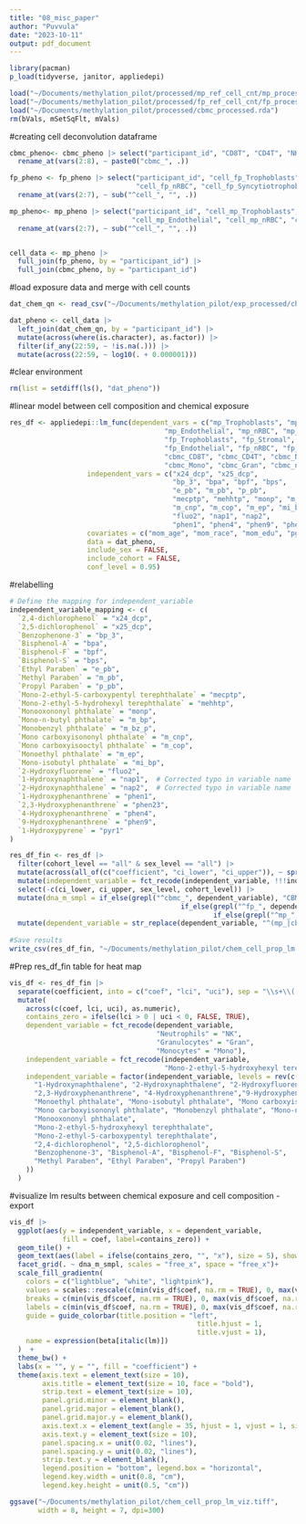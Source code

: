 ```yaml
---
title: "08_misc_paper"
author: "Puvvula"
date: "2023-10-11"
output: pdf_document
---
```


```r
library(pacman)
p_load(tidyverse, janitor, appliedepi)
```

```r
load("~/Documents/methylation_pilot/processed/mp_ref_cell_cnt/mp_processed.rda")
load("~/Documents/methylation_pilot/processed/fp_ref_cell_cnt/fp_processed.rda")
load("~/Documents/methylation_pilot/processed/cbmc_processed.rda")
rm(bVals, mSetSqFlt, mVals)
```

#creating cell deconvolution dataframe
```r
cbmc_pheno<- cbmc_pheno |> select("participant_id", "CD8T", "CD4T", "NK", "Bcell", "Mono", "Gran", "nRBC") |>
  rename_at(vars(2:8), ~ paste0("cbmc_", .))

fp_pheno <- fp_pheno |> select("participant_id", "cell_fp_Trophoblasts", "cell_fp_Stromal", "cell_fp_Hofbauer", "cell_fp_Endothelial",
                               "cell_fp_nRBC", "cell_fp_Syncytiotrophoblast")|>
  rename_at(vars(2:7), ~ sub("^cell_", "", .))

mp_pheno<- mp_pheno |> select("participant_id", "cell_mp_Trophoblasts", "cell_mp_Stromal","cell_mp_Hofbauer",
                              "cell_mp_Endothelial", "cell_mp_nRBC", "cell_mp_Syncytiotrophoblast") |>
  rename_at(vars(2:7), ~ sub("^cell_", "", .))


cell_data <- mp_pheno |>
  full_join(fp_pheno, by = "participant_id") |>
  full_join(cbmc_pheno, by = "participant_id")
```

#load exposure data and merge with cell counts
```r
dat_chem_qn <- read_csv("~/Documents/methylation_pilot/exp_processed/chem_qn_fin.csv")

dat_pheno <- cell_data |>
  left_join(dat_chem_qn, by = "participant_id") |>
  mutate(across(where(is.character), as.factor)) |>
  filter(if_any(22:59, ~ !is.na(.))) |>
  mutate(across(22:59, ~ log10(. + 0.000001)))
```

#clear environment
```r
rm(list = setdiff(ls(), "dat_pheno"))
```

#linear model between cell composition and chemical exposure
```r
res_df <- appliedepi::lm_func(dependent_vars = c("mp_Trophoblasts", "mp_Stromal", "mp_Hofbauer",
                                      "mp_Endothelial", "mp_nRBC", "mp_Syncytiotrophoblast",
                                      "fp_Trophoblasts", "fp_Stromal", "fp_Hofbauer",
                                      "fp_Endothelial", "fp_nRBC", "fp_Syncytiotrophoblast",
                                      "cbmc_CD8T", "cbmc_CD4T", "cbmc_NK", "cbmc_Bcell",
                                      "cbmc_Mono", "cbmc_Gran", "cbmc_nRBC"),
                   independent_vars = c("x24_dcp", "x25_dcp", 
                                        "bp_3", "bpa", "bpf", "bps",
                                        "e_pb", "m_pb", "p_pb", 
                                        "mecptp", "mehhtp", "monp", "m_bp", "m_bz_p", 
                                        "m_cnp", "m_cop", "m_ep", "mi_bp",
                                        "fluo2", "nap1", "nap2",
                                        "phen1", "phen4", "phen9", "phen23", "pyr1"),
                   covariates = c("mom_age", "mom_race", "mom_edu", "pgtob", "bmi", "sex"),
                   data = dat_pheno,
                   include_sex = FALSE,
                   include_cohort = FALSE,
                   conf_level = 0.95)
```

#relabelling
```r
# Define the mapping for independent_variable
independent_variable_mapping <- c(
  `2,4-dichlorophenol` = "x24_dcp",
  `2,5-dichlorophenol` = "x25_dcp",
  `Benzophenone-3` = "bp_3",
  `Bisphenol-A` = "bpa",
  `Bisphenol-F` = "bpf",
  `Bisphenol-S` = "bps",
  `Ethyl Paraben` = "e_pb",
  `Methyl Paraben` = "m_pb",
  `Propyl Paraben` = "p_pb",
  `Mono-2-ethyl-5-carboxypentyl terephthalate` = "mecptp",
  `Mono-2-ethyl-5-hydrohexyl terephthalate` = "mehhtp",
  `Monooxononyl phthalate` = "monp",
  `Mono-n-butyl phthalate` = "m_bp",
  `Monobenzyl phthalate` = "m_bz_p",
  `Mono carboxyisononyl phthalate` = "m_cnp",
  `Mono carboxyisooctyl phthalate` = "m_cop",
  `Monoethyl phthalate` = "m_ep",
  `Mono-isobutyl phthalate` = "mi_bp",
  `2-Hydroxyfluorene` = "fluo2",
  `1-Hydroxynaphthalene` = "nap1",  # Corrected typo in variable name
  `2-Hydroxynaphthalene` = "nap2",  # Corrected typo in variable name
  `1-Hydroxyphenanthrene` = "phen1",
  `2,3-Hydroxyphenanthrene` = "phen23",
  `4-Hydroxyphenanthrene` = "phen4",
  `9-Hydroxyphenanthrene` = "phen9",
  `1-Hydroxypyrene` = "pyr1"
)

res_df_fin <- res_df |>
  filter(cohort_level == "all" & sex_level == "all") |>
  mutate(across(all_of(c("coefficient", "ci_lower", "ci_upper")), ~ sprintf("%.2f (%.2f, %.2f)", .x, ci_lower, ci_upper))) |>
  mutate(independent_variable = fct_recode(independent_variable, !!!independent_variable_mapping))  |>
  select(-c(ci_lower, ci_upper, sex_level, cohort_level)) |>
  mutate(dna_m_smpl = if_else(grepl("^cbmc_", dependent_variable), "CBMC",
                                          if_else(grepl("^fp_", dependent_variable), "Fetal placenta",
                                                  if_else(grepl("^mp_", dependent_variable), "Maternal placenta", dependent_variable) ) ) ) |>
  mutate(dependent_variable = str_replace(dependent_variable, "^(mp_|cbmc_|fp_)", ""))
  
#Save results
write_csv(res_df_fin, "~/Documents/methylation_pilot/chem_cell_prop_lm.csv")
```


#Prep res_df_fin table for heat map
```r
vis_df <- res_df_fin |>
  separate(coefficient, into = c("coef", "lci", "uci"), sep = "\\s+\\(|,|\\)") |>
  mutate(
    across(c(coef, lci, uci), as.numeric),
    contains_zero = ifelse(lci > 0 | uci < 0, FALSE, TRUE),
    dependent_variable = fct_recode(dependent_variable,
                                    "Neutrophils" = "NK",
                                    "Granulocytes" = "Gran",
                                    "Monocytes" = "Mono"),
    independent_variable = fct_recode(independent_variable,
                                      "Mono-2-ethyl-5-hydroxyhexyl terephthalate" = "Mono-2-ethyl-5-hydrohexyl terephthalate"),
    independent_variable = factor(independent_variable, levels = rev(c(
      "1-Hydroxynaphthalene", "2-Hydroxynaphthalene", "2-Hydroxyfluorene", "1-Hydroxyphenanthrene", 
      "2,3-Hydroxyphenanthrene", "4-Hydroxyphenanthrene","9-Hydroxyphenanthrene", "1-Hydroxypyrene", 
      "Monoethyl phthalate", "Mono-isobutyl phthalate", "Mono carboxyisooctyl phthalate",
      "Mono carboxyisononyl phthalate", "Monobenzyl phthalate", "Mono-n-butyl phthalate",
      "Monooxononyl phthalate",
      "Mono-2-ethyl-5-hydroxyhexyl terephthalate",
      "Mono-2-ethyl-5-carboxypentyl terephthalate",
      "2,4-dichlorophenol", "2,5-dichlorophenol", 
      "Benzophenone-3", "Bisphenol-A", "Bisphenol-F", "Bisphenol-S", 
      "Methyl Paraben", "Ethyl Paraben", "Propyl Paraben")
    ))
  )
```

#visualize lm results between chemical exposure and cell composition - export
```r
vis_df |>
  ggplot(aes(y = independent_variable, x = dependent_variable, 
             fill = coef, label=contains_zero)) +
  geom_tile() +
  geom_text(aes(label = ifelse(contains_zero, "", "x"), size = 5), show.legend = FALSE) +
  facet_grid(. ~ dna_m_smpl, scales = "free_x", space = "free_x")+
  scale_fill_gradientn(
    colors = c("lightblue", "white", "lightpink"),
    values = scales::rescale(c(min(vis_df$coef, na.rm = TRUE), 0, max(vis_df$coef, na.rm = TRUE))),
    breaks = c(min(vis_df$coef, na.rm = TRUE), 0, max(vis_df$coef, na.rm = TRUE)),
    labels = c(min(vis_df$coef, na.rm = TRUE), 0, max(vis_df$coef, na.rm = TRUE)),
    guide = guide_colorbar(title.position = "left",
                                              title.hjust = 1,
                                              title.vjust = 1),
    name = expression(beta[italic(lm)])
  )  +
  theme_bw() +
  labs(x = "", y = "", fill = "coefficient") +
  theme(axis.text = element_text(size = 10), 
        axis.title = element_text(size = 10, face = "bold"),
        strip.text = element_text(size = 10),
        panel.grid.minor = element_blank(),
        panel.grid.major = element_blank(),
        panel.grid.major.y = element_blank(),
        axis.text.x = element_text(angle = 35, hjust = 1, vjust = 1, size = 10),
        axis.text.y = element_text(size = 10), 
        panel.spacing.x = unit(0.02, "lines"),
        panel.spacing.y = unit(0.02, "lines"),
        strip.text.y = element_blank(),
        legend.position = "bottom", legend.box = "horizontal",
        legend.key.width = unit(0.8, "cm"),
        legend.key.height = unit(0.5, "cm")) 

ggsave("~/Documents/methylation_pilot/chem_cell_prop_lm_viz.tiff",
       width = 8, height = 7, dpi=300)
```



